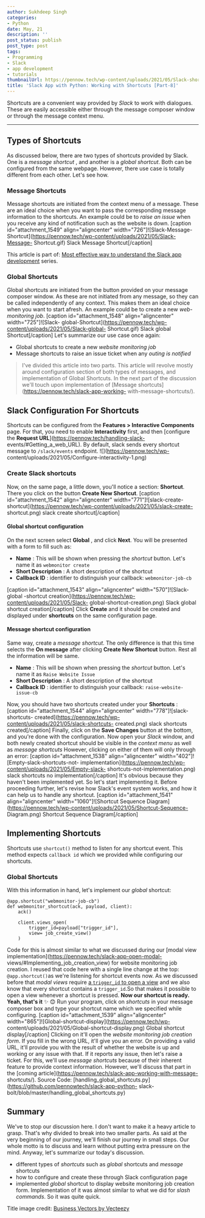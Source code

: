 ---
author: Sukhdeep Singh
categories:
- Python
date: May, 21
description: ''
post_status: publish
post_type: post
tags:
- Programming
- Slack
- app development
- tutorials
thumbnailUrl: https://pennow.tech/wp-content/uploads/2021/05/Slack-shortcut-title-image.svg
title: 'Slack App with Python: Working with Shortcuts [Part-8]'
---

Shortcuts are a convenient way provided by _Slack_ to work with dialogues.
These are easily accessible either through the message composer window or
through the message context menu.

* * *

## Types of Shortcuts

As discussed below, there are two types of shortcuts provided by Slack. One is
a _message shortcut_ , and another is a _global shortcut_. Both can be
configured from the same webpage. However, there use case is totally different
from each other. Let's see how.

### Message Shortcuts

Message shortcuts are initiated from the context menu of a message. These are
an ideal choice when you want to pass the corresponding message information to
the shortcuts. An example could be to _raise an issue_ when you receive any
kind of notification such as the website is down. [caption
id="attachment_1549" align="aligncenter" width="726"]![Slack-Message-
Shortcut](https://pennow.tech/wp-content/uploads/2021/05/Slack-Message-
Shortcut.gif) Slack Message Shortcut[/caption]

This article is part of: [Most effective way to understand the Slack app
development](https://pennow.tech/essential-skills-to-develop-slack-apps/)
series.

### Global Shortcuts

Global shortcuts are initiated from the button provided on your message
composer window. As these are not initiated from any message, so they can be
called independently of any context. This makes them an ideal choice when you
want to start afresh. An example could be to create a new _web-monitoring
job_. [caption id="attachment_1548" align="aligncenter" width="725"]![Slack-
global-Shortcut](https://pennow.tech/wp-content/uploads/2021/05/Slack-global-
Shortcut.gif) Slack global Shortcut[/caption] Let's summarize our use case
once again:

  * Global shortcuts to create a new _website monitoring job_
  * Message shortcuts to raise an issue ticket when any _outing is notified_

> I've divided this article into two parts. This article will revolve mostly
> around configuration section of both types of messages, and implementation
> of Global Shortcuts. In the next part of the discussion we'll touch upon
> implementation of [Message shortcuts](https://pennow.tech/slack-app-working-
> with-message-shortcuts/).

## Slack Configuration For Shortcuts

Shortcuts can be configured from the **Features > Interactive Components**
page. For that, you need to enable **Interactivity** first, and then
[configure the **Request URL**](https://pennow.tech/handling-slack-
events/#Getting_a_web_URL). By default, slack sends every shortcut message to
`/slack/events` endpoint. ![](https://pennow.tech/wp-
content/uploads/2021/05/Configure-interactivity-1.png)

### Create Slack shortcuts

Now, on the same page, a little down, you'll notice a section: **Shortcut**.
There you click on the button **Create New Shortcut**. [caption
id="attachment_1542" align="aligncenter" width="771"]![slack-create-
shortcut](https://pennow.tech/wp-content/uploads/2021/05/slack-create-
shortcut.png) slack create shortcut[/caption]

#### Global shortcut configuration

On the next screen select **Global** , and click **Next**. You will be
presented with a form to fill such as:

  * **Name** : This will be shown when pressing the _shortcut_ button. Let's name it as `webmonitor create`
  * **Short Description** : A short description of the shortcut
  * **Callback ID** : identifier to distinguish your callback: `webmonitor-job-cb`

[caption id="attachment_1543" align="aligncenter" width="570"]![Slack-global
-shortcut creation](https://pennow.tech/wp-content/uploads/2021/05/Slack-
global-shortcut-creation.png) Slack global shortcut creation[/caption] Click
**Create** and it should be created and displayed under **shortcuts** on the
same configuration page.

#### Message shortcut configuration

Same way, create a _message shortcut_. The only difference is that this time
selects the **On message** after clicking **Create New Shortcut** button. Rest
all the information will be same.

  * **Name** : This will be shown when pressing the _shortcut_ button. Let's name it as `Raise Website Issue`
  * **Short Description** : A short description of the shortcut
  * **Callback ID** : identifier to distinguish your callback: `raise-website-issue-cb`

Now, you should have two shortcuts created under your **Shortcuts** : [caption
id="attachment_1544" align="aligncenter" width="778"]![slack-shortcuts-
created](https://pennow.tech/wp-content/uploads/2021/05/slack-shortcuts-
created.png) slack shortcuts created[/caption] Finally, click on the **Save
Changes** button at the bottom, and you're done with the configuration. Now
open your _Slack_ window, and both newly created shortcut should be visible in
the _context menu_ as well as _message shortcuts_ However, clicking on either
of them will only through an error: [caption id="attachment_1538"
align="aligncenter" width="402"]![Empty-slack-shortcuts-not-
implementation](https://pennow.tech/wp-content/uploads/2021/05/Empty-slack-
shortcuts-not-implementation.png) slack shortcuts no implementation[/caption]
It's obvious because they haven't been implemented yet. So let's start
implementing it. Before proceeding further, let's revise how Slack's event
system works, and how it can help us to handle any shortcut. [caption
id="attachment_1541" align="aligncenter" width="1060"]![Shortcut Sequence
Diagram](https://pennow.tech/wp-content/uploads/2021/05/Shortcut-Sequence-
Diagram.png) Shortcut Sequence Diagram[/caption]

## Implementing Shortcuts

Shortcuts use `shortcut()` method to listen for any shortcut event. This
method expects `callback id` which we provided while configuring our
shortcuts.

### Global Shortcuts

With this information in hand, let's implement our _global_ shortcut:

    
    
    @app.shortcut("webmonitor-job-cb")
    def webmonitor_shortcut(ack, payload, client):
        ack()
    
        client.views_open(
            trigger_id=payload["trigger_id"],
            view= job_create_view()
        )
    

Code for this is almost similar to what we discussed during our [modal view
implementation](https://pennow.tech/slack-app-open-modal-
views/#Implementing_job_creation_view) for website monitoring job creation. I
reused that code here with a single line change at the top:
`@app.shortcut()`as we're listening for shortcut events now. As we discussed
before that _modal views_ require [a `trigger_id` to open a
view](https://pennow.tech/slack-app-open-modal-views/#Defining_a_view) and we
also know that every shortcut contains a `trigger_id`.So that makes it
possible to open a view whenever a shortcut is pressed. **Now our shortcut is
ready. Yeah, that's it** ✨ 😊 Run your program, click on _shortcuts_ in your
message composer box and type your shortcut name which we specified while
configuring. [caption id="attachment_1539" align="aligncenter"
width="865"]![Global-shortcut-display](https://pennow.tech/wp-
content/uploads/2021/05/Global-shortcut-display.png) Global shortcut
display[/caption] Clicking on it'll open the _website monitoring job creation
form_. If you fill in the wrong URL, it'll give you an error. On providing a
valid URL, it'll provide you with the result of whether the website is up and
working or any issue with that. If it reports any issue, then let's raise a
ticket. For this, we'll use _message shortcuts_ because of their inherent
feature to provide context information. However, we'll discuss that part in
the [coming article](https://pennow.tech/slack-app-working-with-message-
shortcuts/).  Source Code:
[handling_global_shortcuts.py](https://github.com/pennowtech/slack-app-python-
slack-bolt/blob/master/handling_global_shortcuts.py)

## Summary

We've to stop our discussion here. I don't want to make it a heavy article to
grasp. That's why divided to break into two smaller parts. As said at the very
beginning of our journey, we'll finish our journey in small steps. Our whole
motto is to discuss and learn without putting extra pressure on the mind.
Anyway, let's summarize our today's discussion.

  * different types of _shortcuts_ such as _global_ shortcuts and _message_ shortcuts
  * how to configure and create these through Slack configuration page
  * implemented _global_ shortcut to display website monitoring job creation form. Implementation of it was almost similar to what we did for _slash commands_. So it was quite quick.

Title image credit: [Business Vectors by
Vecteezy](https://www.vecteezy.com/free-vector/business)
